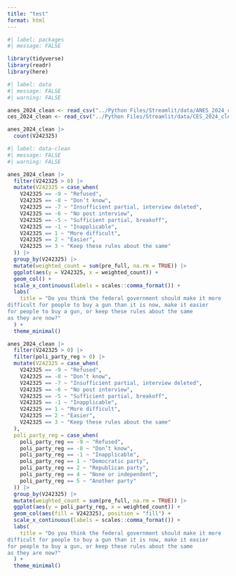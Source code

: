 ```yaml
---
title: "test"
format: html
---
```


```r
#| label: packages
#| message: FALSE

library(tidyverse)
library(readr)
library(here)
```

```r
#| label: data
#| message: FALSE
#| warning: FALSE

anes_2024_clean <- read_csv("../Python Files/Streamlit/data/ANES_2024_clean.csv")
ces_2024_clean <- read_csv("../Python Files/Streamlit/data/CES_2024_clean.csv")
```

```r
anes_2024_clean |>
  count(V242325)
```


```r
#| label: data-clean
#| message: FALSE
#| warning: FALSE

anes_2024_clean |>
  filter(V242325 > 0) |>
  mutate(V242325 = case_when(
    V242325 == -9 ~ "Refused", 
    V242325 == -8 ~ "Don’t know",
    V242325 == -7 ~ "Insufficient partial, interview deleted",
    V242325 == -6 ~ "No post interview",
    V242325 == -5 ~ "Sufficient partial, breakoff",
    V242325 == -1 ~ "Inapplicable",
    V242325 == 1 ~ "More difficult",
    V242325 == 2 ~ "Easier",
    V242325 == 3 ~ "Keep these rules about the same"
  )) |>
  group_by(V242325) |>
  mutate(weighted_count = sum(pre_full, na.rm = TRUE)) |>
  ggplot(aes(y = V242325, x = weighted_count)) +
  geom_col() +
  scale_x_continuous(labels = scales::comma_format()) +
  labs(
    title = "Do you think the federal government should make it more
difficult for people to buy a gun than it is now, make it easier
for people to buy a gun, or keep these rules about the same
as they are now?"
  ) +
  theme_minimal()

anes_2024_clean |>
  filter(V242325 > 0) |>
  filter(poli_party_reg > 0) |>
  mutate(V242325 = case_when(
    V242325 == -9 ~ "Refused", 
    V242325 == -8 ~ "Don’t know",
    V242325 == -7 ~ "Insufficient partial, interview deleted",
    V242325 == -6 ~ "No post interview",
    V242325 == -5 ~ "Sufficient partial, breakoff",
    V242325 == -1 ~ "Inapplicable",
    V242325 == 1 ~ "More difficult",
    V242325 == 2 ~ "Easier",
    V242325 == 3 ~ "Keep these rules about the same"
  ), 
  poli_party_reg = case_when(
    poli_party_reg == -9 ~ "Refused",
    poli_party_reg == -8 ~ "Don’t know",
    poli_party_reg == -1 ~ "Inapplicable",
    poli_party_reg == 1 ~ "Democratic party",
    poli_party_reg == 2 ~ "Republican party",
    poli_party_reg == 4 ~ "None or independent",
    poli_party_reg == 5 ~ "Another party"
  )) |>
  group_by(V242325) |>
  mutate(weighted_count = sum(pre_full, na.rm = TRUE)) |>
  ggplot(aes(y = poli_party_reg, x = weighted_count)) +
  geom_col(aes(fill = V242325), position = "fill") +
  scale_x_continuous(labels = scales::comma_format()) +
  labs(
    title = "Do you think the federal government should make it more
difficult for people to buy a gun than it is now, make it easier
for people to buy a gun, or keep these rules about the same
as they are now?"
  ) +
  theme_minimal()
```

